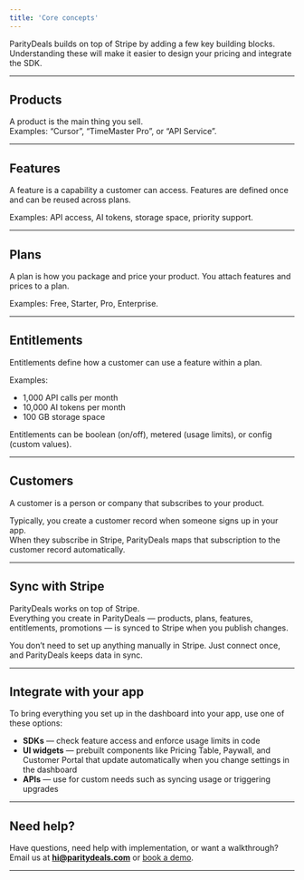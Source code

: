 ```yaml
---
title: 'Core concepts'
---
```


ParityDeals builds on top of Stripe by adding a few key building blocks.  
Understanding these will make it easier to design your pricing and integrate the SDK.

---

## Products

A product is the main thing you sell.  
Examples: “Cursor”, “TimeMaster Pro”, or “API Service”.

---

## Features

A feature is a capability a customer can access. Features are defined once and can be reused across plans.  

Examples: API access, AI tokens, storage space, priority support.

---

## Plans

A plan is how you package and price your product. You attach features and prices to a plan.  

Examples: Free, Starter, Pro, Enterprise.

---

## Entitlements

Entitlements define how a customer can use a feature within a plan.  

Examples:  
- 1,000 API calls per month  
- 10,000 AI tokens per month  
- 100 GB storage space  

Entitlements can be boolean (on/off), metered (usage limits), or config (custom values).

---

## Customers

A customer is a person or company that subscribes to your product.  

Typically, you create a customer record when someone signs up in your app.  
When they subscribe in Stripe, ParityDeals maps that subscription to the customer record automatically.

---

## Sync with Stripe

ParityDeals works on top of Stripe.  
Everything you create in ParityDeals — products, plans, features, entitlements, promotions — is synced to Stripe when you publish changes.  

You don’t need to set up anything manually in Stripe. Just connect once, and ParityDeals keeps data in sync.

---


## Integrate with your app

To bring everything you set up in the dashboard into your app, use one of these options:

- **SDKs** — check feature access and enforce usage limits in code  
- **UI widgets** — prebuilt components like Pricing Table, Paywall, and Customer Portal that update automatically when you change settings in the dashboard  
- **APIs** — use for custom needs such as syncing usage or triggering upgrades

---

## Need help?

Have questions, need help with implementation, or want a walkthrough?  
Email us at **hi@paritydeals.com** or [book a demo](https://tidycal.com/neravath/15-minute-meeting).

---